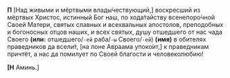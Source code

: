 **П** <R>[</R>Над живыми и мёртвыми влады́чествующий,<R>]</R> воскресший из мёртвых Христос, истинный Бог наш, по хода́тайству всенепоро́чной Своей Матери, святых славных и всехвальных апостолов, преподобных и богоносных отцов наших, и всех святых, душу отшедшего от нас чада Своего **(или:** отшедшего/`-ей` раба/`-ы` Своего/`-ей`<R>)</R> **(имя)** в обителях праведников да всели́т, <R>[</R>на лоне Авраама упоко́ит,<R>]</R> к праведникам причтёт, а нас да помилует по Своей благости и человеколюбию!

**[Н** Аминь.<R>]</R>
